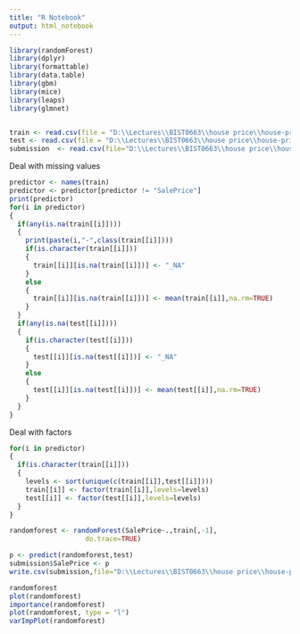 ---
title: "R Notebook"
output: html_notebook
---
```{r}
library(randomForest)
library(dplyr)
library(formattable)
library(data.table)
library(gbm)
library(mice)
library(leaps)
library(glmnet)


train <- read.csv(file = "D:\\Lectures\\BIST0663\\house price\\house-prices-advanced-regression-techniques\\train.csv", header = T,stringsAsFactors=F)
test <- read.csv(file = "D:\\Lectures\\BIST0663\\house price\\house-prices-advanced-regression-techniques\\test.csv", header = T,stringsAsFactors=F)
submission  <- read.csv(file="D:\\Lectures\\BIST0663\\house price\\house-prices-advanced-regression-techniques\\sample_submission.csv",header = T,stringsAsFactors = F)

```


Deal with missing values
```{r}


predictor <- names(train)
predictor <- predictor[predictor != "SalePrice"]
print(predictor)
for(i in predictor)
{
  if(any(is.na(train[[i]])))
  {
    print(paste(i,"-",class(train[[i]])))
    if(is.character(train[[i]]))
    {
      train[[i]][is.na(train[[i]])] <- "_NA"
    }
    else
    {
      train[[i]][is.na(train[[i]])] <- mean(train[[i]],na.rm=TRUE)
    }
  }
  if(any(is.na(test[[i]])))
  {
    if(is.character(test[[i]]))
    {
      test[[i]][is.na(test[[i]])] <- "_NA"
    }
    else
    {
      test[[i]][is.na(test[[i]])] <- mean(test[[i]],na.rm=TRUE)
    }
  }
}


```
 Deal with factors
```{r}

for(i in predictor)
{
  if(is.character(train[[i]]))
  {
    levels <- sort(unique(c(train[[i]],test[[i]])))
    train[[i]] <- factor(train[[i]],levels=levels)
    test[[i]] <- factor(test[[i]],levels=levels)
  }
}

randomforest <- randomForest(SalePrice~.,train[,-1],
                   do.trace=TRUE)

p <- predict(randomforest,test)
submission$SalePrice <- p
write.csv(submission,file="D:\\Lectures\\BIST0663\\house price\\house-prices-advanced-regression-techniques\\randomforest.csv",row.names=FALSE)

randomforest
plot(randomforest)
importance(randomforest)
plot(randomforest, type = "l")
varImpPlot(randomforest)
```

